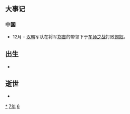 {{yearTOC|-67|西汉'''[[地节|地节]]三年'''}}

== 大事记 ==
=== 中国 ===
* 12月 – [[汉朝|汉朝]]军队在将军[[郑吉|郑吉]]的带领下于[[车师之战|车师之战]]打败[[匈奴|匈奴]]。

== 出生 ==
*

== 逝世 ==
{{Wikisource year mention}}
*

[[Category:前67年|*]]
[[Category:前60年代|7年]]
[[Category:前1世纪各年|6]]
